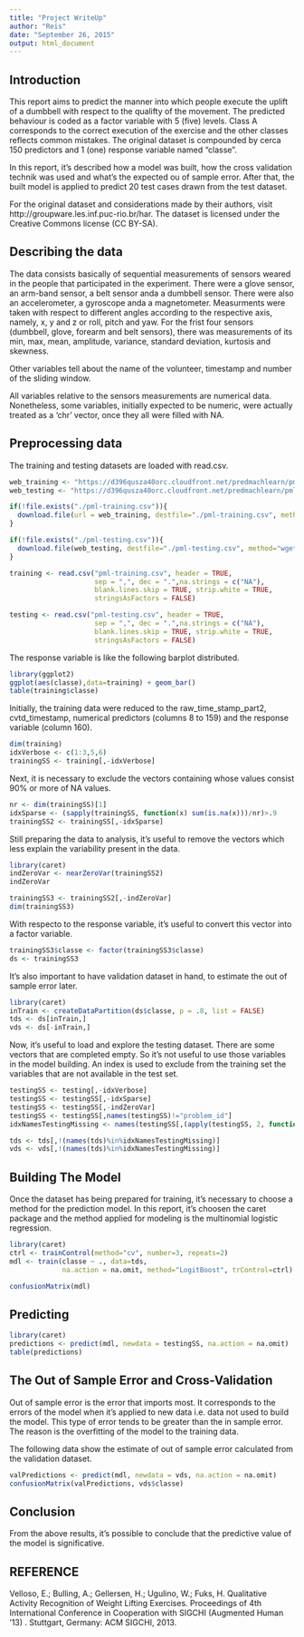 ```yaml
---
title: "Project WriteUp"
author: "Reis"
date: "September 26, 2015"
output: html_document
---
```


<h2>Introduction</h2>

This report aims to predict the manner into which people execute the uplift of a dumbbell with respect to the qualifty of the movement. The predicted behaviour is coded as a factor variable with 5 (five) levels. Class A corresponds to the correct execution of the exercise and the other classes reflects common mistakes. The original dataset is compounded by cerca 150 predictors and 1 (one) response variable named "classe".

In this report, it's described how a model was built, how the cross validation technik was used and what's the expected ou of sample error. After that, the built model is applied to predict 20 test cases drawn from the test dataset.

For the original dataset and considerations made by their authors, visit http://groupware.les.inf.puc-rio.br/har. The dataset is licensed under the Creative Commons license (CC BY-SA).

<h2>Describing the data</h2>

The data consists basically of sequential measurements of sensors weared in the people that participated in the experiment. There were a glove sensor, an arm-band sensor, a belt sensor anda a dumbbell sensor. There were also an accelerometer, a gyroscope anda a magnetometer. Measurments were taken with respect to different angles according to the respective axis, namely, x, y and z or roll, pitch and yaw. For the frist four sensors (dumbbell, glove, forearm and belt sensors), there was measurements of its min, max, mean, amplitude, variance, standard deviation, kurtosis and skewness.

Other variables tell about the name of the volunteer, timestamp and number of the sliding window.

All variables relative to the sensors measurements are numerical data. Nonetheless, some variables, initially expected to be numeric, were actually treated as a 'chr' vector, once they all were filled with NA.


<h2>Preprocessing data</h2>

The training and testing datasets are loaded with read.csv.

```r
web_training <- "https://d396qusza40orc.cloudfront.net/predmachlearn/pml-training.csv"
web_testing <- "https://d396qusza40orc.cloudfront.net/predmachlearn/pml-testing.csv"

if(!file.exists("./pml-training.csv")){
  download.file(url = web_training, destfile="./pml-training.csv", method = "wget")
}

if(!file.exists("./pml-testing.csv")){
  download.file(web_testing, destfile="./pml-testing.csv", method="wget")
}

```

```r
training <- read.csv("pml-training.csv", header = TRUE, 
                     sep = ",", dec = ".",na.strings = c("NA"),
                     blank.lines.skip = TRUE, strip.white = TRUE,
                     stringsAsFactors = FALSE)

testing <- read.csv("pml-testing.csv", header = TRUE,
                     sep = ",", dec = ".",na.strings = c("NA"),
                     blank.lines.skip = TRUE, strip.white = TRUE,
                     stringsAsFactors = FALSE)
```

The response variable is like the following barplot distributed.

```r
library(ggplot2)
ggplot(aes(classe),data=training) + geom_bar()
table(training$classe)
```

Initially, the training data were reduced to the raw_time_stamp_part2, cvtd_timestamp, numerical predictors (columns 8 to 159) and the response variable (column 160).

```r
dim(training)
idxVerbose <- c(1:3,5,6)
trainingSS <- training[,-idxVerbose]
```

Next, it is necessary to exclude the vectors containing whose values consist 90% or more of NA values.

```r
nr <- dim(trainingSS)[1]
idxSparse <- (sapply(trainingSS, function(x) sum(is.na(x)))/nr)>.9
trainingSS2 <- trainingSS[,-idxSparse]
```

Still preparing the data to analysis, it's useful to remove the vectors which less explain the variability present in the data.

```r
library(caret)
indZeroVar <- nearZeroVar(trainingSS2)
indZeroVar

trainingSS3 <- trainingSS2[,-indZeroVar]
dim(trainingSS3)

```

With respecto to the response variable, it's useful to convert this vector into a factor variable.

```r
trainingSS3$classe <- factor(trainingSS3$classe)
ds <- trainingSS3
```

It's also important to have validation dataset in hand, to estimate the out of sample error later.

```r
library(caret)
inTrain <- createDataPartition(ds$classe, p = .8, list = FALSE)
tds <- ds[inTrain,]
vds <- ds[-inTrain,]

```

Now, it's useful to load and explore the testing dataset. There are some vectors that are completed empty. So it's not useful to use those variables in the model building. An index is used to exclude from the training set the variables that are not available in the test set.

```r

testingSS <- testing[,-idxVerbose]
testingSS <- testingSS[,-idxSparse]
testingSS <- testingSS[,-indZeroVar]
testingSS <- testingSS[,names(testingSS)!="problem_id"]
idxNamesTestingMissing <- names(testingSS[,(apply(testingSS, 2, function(x) sum(is.na(x))==20))])

tds <- tds[,!(names(tds)%in%idxNamesTestingMissing)]
vds <- vds[,!(names(tds)%in%idxNamesTestingMissing)]
```



<h2>Building The Model</h2>

Once the dataset has being prepared for training, it's necessary to choose a method for the prediction model. In this report, it's choosen the caret package and the method applied for modeling is the multinomial logistic regression.

```r
library(caret)
ctrl <- trainControl(method="cv", number=3, repeats=2)
mdl <- train(classe ~ ., data=tds, 
             na.action = na.omit, method="LogitBoost", trControl=ctrl)

confusionMatrix(mdl)

```

<h2>Predicting</H2>

```r
library(caret)
predictions <- predict(mdl, newdata = testingSS, na.action = na.omit)
table(predictions)
```

<h2>The Out of Sample Error and Cross-Validation</h2>

Out of sample error is the error that imports most. It corresponds to the errors of the model when it's applied to new data i.e. data not used to build the model. This type of error tends to be greater than the in sample error. The reason is the overfitting of the model to the training data.

The following data show the estimate of out of sample error calculated from the validation dataset.

```r
valPredictions <- predict(mdl, newdata = vds, na.action = na.omit)
confusionMatrix(valPredictions, vds$classe)

```

<H2>Conclusion</h2>

From the above results, it's possible to conclude that the predictive value of the model is significative.

<h2>REFERENCE</h2>

Velloso, E.; Bulling, A.; Gellersen, H.; Ugulino, W.; Fuks, H. Qualitative Activity Recognition of Weight Lifting Exercises. Proceedings of 4th International Conference in Cooperation with SIGCHI (Augmented Human '13) . Stuttgart, Germany: ACM SIGCHI, 2013.
